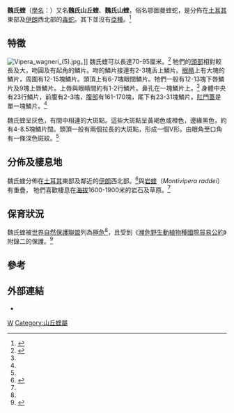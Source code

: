 {{Speciesbox
| taxon = Montivipera wagneri
| status = CR
| status_system = iucn3.1
| status_ref = <ref name=iucn>{{IUCN2009|assessors=Yakup Kaska, Yusuf Kumlutaş, Aziz Avci, Göran Nilson|year=2008|title=Montivipera wagneri|id=22998|downloaded=2009-06-24}}</ref>
| image = Montivipera wagneri.jpg
| binomial_authority = [[Göran_Nilson|Nilson]] & [[Clas_Andrén|Andrén]], 1984
| range_map = Montivipera wagneri distribution.png
| synonyms =
* ''Vipera wagneri''
}}

'''魏氏蝰'''（[[學名|學名]]：''{{lang|la|Montivipera wagneri}}''）又名'''魏氏山丘蝰'''、'''魏氏山蝰'''，俗名鄂圖曼蝰蛇，是分佈在[[土耳其|土耳其]]東部及[[伊朗|伊朗]]西北部的[[毒蛇|毒蛇]]。其下並沒有[[亞種|亞種]]。<ref name="ITIS">{{ITIS|ID=635003|taxon=''Vipera wagneri''}}</ref>

==特徵==
[[Image:Vipera_wagneri_(5).jpg|thumb]]。]]
魏氏蝰可以長達70-95厘米。<ref name="Mal03">{{Cite book en|author=Mallow D, Ludwig D, Nilson G|year=2003|title=True Vipers: Natural History and Toxinology of Old World Vipers|publisher=Krieger Publishing Company|location=Malabar, Florida|pages=359 pp|isbn=0-89464-877-2}}</ref> 牠們的[[頭部|頭部]]相對較長及大，吻圓及有起角的鱗片。吻的鱗片接連有2-3塊舌上鱗片。[[眼睛|眼睛]]上有大塊的鱗片，周圍有12-15塊鱗片。頭頂上有6-7塊眼間鱗片。牠們一般有12-13塊下唇鱗片及9塊上唇鱗片。上唇與眼睛間約有1-2行鱗片。鼻孔在一塊鱗片上。<ref name="Mal03"/> 身體中央有23行鱗片，前腹有2-3塊，[[腹部|腹部]]有161-170塊，尾下有23-31塊鱗片。[[肛門蓋|肛門蓋]]是單一塊鱗片。<ref name="Mal03"/>

魏氏蝰呈灰色，有間中相連的大斑點。這些大斑點呈黃褐色或橙色，邊緣黑色，約有4-8.5塊鱗片闊。頭頂一般有兩個拉長的大斑點，形成一個V形。由眼角至口角有一條深色斑紋。<ref name="Mal03"/>

==分佈及棲息地==
魏氏蝰分佈在[[土耳其|土耳其]]東部及鄰近的[[伊朗|伊朗]]西北部。<ref name="McD99">{{Cite book en|author=McDiarmid RW, Campbell JA, Touré T|year=1999|title=Snake Species of the World: A Taxonomic and Geographic Reference, vol. 1|publisher=Herpetologists' League|pages=511 pp|isbn=1-893777-00-6}}</ref>與[[岩蝰|岩蝰]]（''Montivipera raddei''）有重疊， 牠們喜歡棲息在[[海拔|海拔]]1600-1900米的岩石及草原。<ref name="McD99"/>

==保育狀況==
魏氏蝰被[[世界自然保護聯盟|世界自然保護聯盟]]列為[[極危|極危]]<ref name=iucn/>，且受到《[[瀕危野生動植物種國際貿易公約|瀕危野生動植物種國際貿易公約]]》附錄二的保護。<ref name="CITES">{{Cite web|url=http://www.unep-wcmc.org/isdb/CITES/Taxonomy/tax-species-result.cfm?Genus=Vipera&Species=wagneri&source=animals&displaylanguage=eng|title=''Vipera wagneri''|author=CITES and United Nations Environment Programme/World Conservation Monitoring Centre|accessdate=2006-10-08}}</ref>

==參考==
{{reflist}}

==外部連結==
{{Commons}}
* {{NRDB species|genus=Montivipera|species=wagneri}}


{{Taxonbar}}
[[Category:1984年描述的动物|W]]
[[Category:山丘蝰屬|Category:山丘蝰屬]]